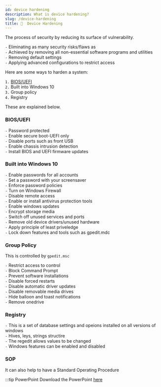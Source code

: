 ```yaml
---
id: device hardening
description: What is device hardening?
slug: /device-hardening
title: 💪  Device Hardening
---
```


<p className="grey">The process of security by reducing its surface of vulnerability.</p>

`-` Eliminating as many security risks/flaws as  <br />
`-` Achieved by removing all non-essential software programs and utilities <br />
`-` Removing default settings <br />
`-` Applying advanced configurations to restrict access <br />

Here are some ways to harden a system: <br />

`1.` [BIOS/UEFI](/digital-environments/BIOS-UEFI "pageRef") <br />
`2.` Built into Windows 10 <br />
`3.` Group policy <br />
`4.` Registry <br />

These are explained below. <br />

### BIOS/UEFI
`-` Password protected <br />
`-` Enable secure boot-UEFI only <br />
`-` Disable ports such as front USB <br />
`-` Enable chassis intrusion detection <br />
`-` Install BIOS and UEFI firmware updates <br />

### Built into Windows 10

`-` Enable passwords for all accounts <br />
`-` Set a password with your screensaver <br />
`-` Enforce password policies <br />
`-` Turn on Windows Firewall <br />
`-` Disable remote access <br />
`-` Enable or install antivirus protection tools <br />
`-` Enable windows updates <br />
`-` Encrypt storage media <br />
`-` Switch off unused services and ports <br />
`-` Remove old device drivers/unused hardware <br />
`-` Apply principle of least priveledge <br />
`-` Lock down features and tools such as gpedit.mdc <br />

### Group Policy
This is controlled by `gpedit.msc`

`-` Restrict access to control <br />
`-` Block Command Prompt <br />
`-` Prevent software installations <br />
`-` Disable forced restarts <br />
`-` Disable automatic driver updates <br /> 
`-` Disable removable media drives <br />
`-` Hide balloon and toast notifications <br />
`-` Remove onedrive <br />

### Registry
`-` This is a set of database settings and opeions installed on all versions of windows  <br /> 
`-` Hives, leys, strings structire  <br />
`-` The regedit allows values to be changed <br />
`-` Windows features can be enabled and disabled <br />

### SOP

It can also help to have a Standard Operating Procedure

:::tip PowerPoint
Download the PowerPoint [here](/ppt/Hardening.pptx "pageRef")

